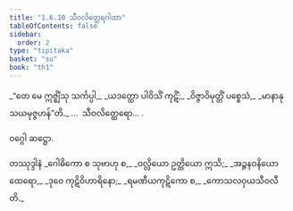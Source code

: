 ```yaml
---
title: "1.6.10 သီဝလိတ္ထေရဂါထာ"
tableOfContents: false
sidebar:
  order: 2
type: "tipitaka"
basket: "su"
book: "th1"
---
```



<DynamicBreadcrumb />

<Division number="60" book="th1">

<Paragraph number="135" type="verses" book="th1">
_“တေ မေ ဣဇ္ဈိံသု သင်္ကပ္ပါ,_  
_ယဒတ္ထော ပါဝိသိံ ကုဋိံ;_  
_ဝိဇ္ဇာဝိမုတ္တိံ ပစ္စေသံ,_  
_မာနာနုသယမုဇ္ဇဟန်”တိ._  


</Paragraph>
</Division>

<Paragraph number="136" type="center" book="th1">
…  သီဝလိတ္ထေရော… .

  
ဝဂ္ဂေါ ဆဋ္ဌော.



</Paragraph>

<Paragraph number="137" type="center" book="th1">
တဿုဒ္ဒါနံ


</Paragraph>

<Paragraph number="138" type="verses" book="th1">
_ဂေါဓိကော စ သုဗာဟု စ,_  
_ဝလ္လိယော ဥတ္တိယော ဣသိ;_  
_အဉ္ဇနဝနိယော ထေရော,_  
_ဒုဝေ ကုဋိဝိဟာရိနော;_  
_ရမဏီယကုဋိကော စ,_  
_ကောသလဝှယသီဝလီတိ._
</Paragraph>